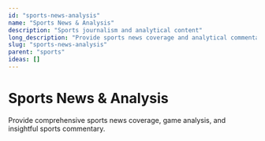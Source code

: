 ```yaml
---
id: "sports-news-analysis"
name: "Sports News & Analysis"
description: "Sports journalism and analytical content"
long_description: "Provide sports news coverage and analytical commentary"
slug: "sports-news-analysis"
parent: "sports"
ideas: []
---
```


# Sports News & Analysis

Provide comprehensive sports news coverage, game analysis, and insightful sports commentary.